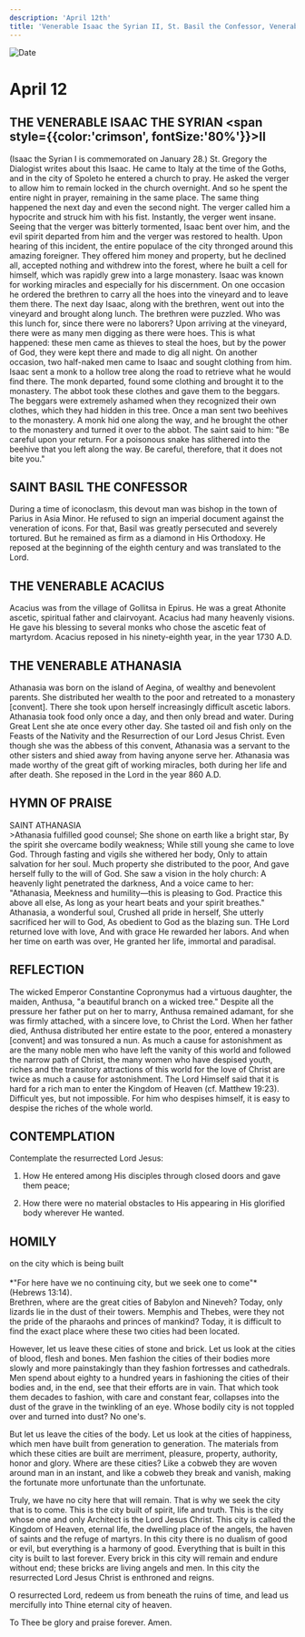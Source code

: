 ```yaml
---
description: 'April 12th'
title: 'Venerable Isaac the Syrian II, St. Basil the Confessor, Venerable Acacius, Venerable Athanasia'
---
```


<CustomPaginator />
<RunningHead />

<Image src="/title-imprint.png" height={68} width={50} alt="Date" className="title-imprint"/>

# <div id="date">April <Image className="four-dot" src="/four-dot.png" height={15} width={15} alt="" />12</div>

## THE VENERABLE ISAAC THE SYRIAN <span style={{color:'crimson', fontSize:'80%'}}>II</span>

(Isaac the Syrian I is commemorated on January 28.) St. Gregory the Dialogist writes about this Isaac. He came to Italy at the time of the Goths, and in the city of Spoleto he entered a church to pray. He asked the verger to allow him to remain locked in the church overnight. And so he spent the entire night in prayer, remaining in the same place. The same thing happened the next day and even the second night. The verger called him a hypocrite and struck him with his fist. Instantly, the verger went insane. Seeing that the verger was bitterly tormented, Isaac bent over him, and the evil spirit departed from him and the verger was restored to health. Upon hearing of this incident, the entire populace of the city thronged around this amazing foreigner. They offered him money and property, but he declined all, accepted nothing and withdrew into the forest, where he built a cell for himself, which was rapidly grew into a large monastery. Isaac was known for working miracles and especially for his discernment. On one occasion he ordered the brethren to carry all the hoes into the vineyard and to leave them there. The next day Isaac, along with the brethren, went out into the vineyard and brought along lunch. The brethren were puzzled. Who was this lunch for, since there were no laborers? Upon arriving at the vineyard, there were as many men digging as there were hoes. This is what happened: these men came as thieves to steal the hoes, but by the power of God, they were kept there and made to dig all night. On another occasion, two half-naked men came to Isaac and sought clothing from him. Isaac sent a monk to a hollow tree along the road to retrieve what he would find there. The monk departed, found some clothing and brought it to the monastery. The abbot took these clothes and gave them to the beggars. The beggars were extremely ashamed when they recognized their own clothes, which they had hidden in this tree. Once a man sent two beehives to the monastery. A monk hid one along the way, and he brought the other to the monastery and turned it over to the abbot. The saint said to him: "Be careful upon your return. For a poisonous snake has slithered into the beehive that you left along the way. Be careful, therefore, that it does not bite you."

## SAINT BASIL THE CONFESSOR

During a time of iconoclasm, this devout man was bishop in the town of Parius in Asia Minor. He refused to sign an imperial document against the veneration of icons. For that, Basil was greatly persecuted and severely tortured. But he remained as firm as a diamond in His Orthodoxy. He reposed at the beginning of the eighth century and was translated to the Lord.

## THE VENERABLE ACACIUS

Acacius was from the village of Gollitsa in Epirus. He was a great Athonite ascetic, spiritual father and clairvoyant. Acacius had many heavenly visions. He gave his blessing to several monks who chose the ascetic feat of martyrdom. Acacius reposed in his ninety-eighth year, in the year 1730 A.D.

## THE VENERABLE ATHANASIA

Athanasia was born on the island of Aegina, of wealthy and benevolent parents. She distributed her wealth to the poor and retreated to a monastery [convent]. There she took upon herself increasingly difficult ascetic labors. Athanasia took food only once a day, and then only bread and water. During Great Lent she ate once every other day. She tasted oil and fish only on the Feasts of the Nativity and the Resurrection of our Lord Jesus Christ. Even though she was the abbess of this convent, Athanasia was a servant to the other sisters and shied away from having anyone serve her. Athanasia was made worthy of the great gift of working miracles, both during her life and after death. She reposed in the Lord in the year 860 A.D.


## HYMN OF PRAISE
<div style={{textAlign:'center', color:'crimson', fontWeight:'bold'}}>
SAINT ATHANASIA
</div>
>Athanasia fulfilled good counsel;  
She shone on earth like a bright star,  
By the spirit she overcame bodily weakness;  
While still young she came to love God.  
Through fasting and vigils she withered her body,  
Only to attain salvation for her soul.  
Much property she distributed to the poor,  
And gave herself fully to the will of God.  
She saw a vision in the holy church:  
A heavenly light penetrated the darkness,  
And a voice came to her: "Athanasia,  
Meekness and humility—this is pleasing to God.  
Practice this above all else,  
As long as your heart beats and your spirit breathes."  
Athanasia, a wonderful soul,  
Crushed all pride in herself,  
She utterly sacrificed her will to God,  
As obedient to God as the blazing sun.  
THe Lord returned love with love,  
And with grace He rewarded her labors.  
And when her time on earth was over,  
He granted her life, immortal and paradisal.  


## REFLECTION

The wicked Emperor Constantine Copronymus had a virtuous daughter, the maiden, Anthusa, "a beautiful branch on a wicked tree." Despite all the pressure her father put on her to marry, Anthusa remained adamant, for she was firmly attached, with a sincere love, to Christ the Lord. When her father died, Anthusa distributed her entire estate to the poor, entered a monastery [convent] and was tonsured a nun. As much a cause for astonishment as are the many noble men who have left the vanity of this world and followed the narrow path of Christ, the many women who have despised youth, riches and the transitory attractions of this world for the love of Christ are twice as much a cause for astonishment. The Lord Himself said that it is hard for a rich man to enter the Kingdom of Heaven (cf. Matthew 19:23). Difficult yes, but not impossible. For him who despises himself, it is easy to despise the riches of the whole world.


## CONTEMPLATION

Contemplate the resurrected Lord Jesus:

1. How He entered among His disciples through closed doors and gave them peace;

2. How there were no material obstacles to His appearing in His glorified body wherever He wanted.


## HOMILY
<div style={{textAlign:'center', color:'crimson', fontWeight:'bold'}}>
on the city which is being built
</div><br />
<div style={{textAlign:'right'}}>
*"For here have we no continuing city, but we seek one to come"* (Hebrews 13:14).
</div>
Brethren, where are the great cities of Babylon and Nineveh? Today, only lizards lie in the dust of their towers. Memphis and Thebes, were they not the pride of the pharaohs and princes of mankind? Today, it is difficult to find the exact place where these two cities had been located.

However, let us leave these cities of stone and brick. Let us look at the cities of blood, flesh and bones. Men fashion the cities of their bodies more slowly and more painstakingly than they fashion fortresses and cathedrals. Men spend about eighty to a hundred years in fashioning the cities of their bodies and, in the end, see that their efforts are in vain. That which took them decades to fashion, with care and constant fear, collapses into the dust of the grave in the twinkling of an eye. Whose bodily city is not toppled over and turned into dust? No one's.

But let us leave the cities of the body. Let us look at the cities of happiness, which men have built from generation to generation. The materials from which these cities are built are merriment, pleasure, property, authority, honor and glory. Where are these cities? Like a cobweb they are woven around man in an instant, and like a cobweb they break and vanish, making the fortunate more unfortunate than the unfortunate.

Truly, we have no city here that will remain. That is why we seek the city that is to come. This is the city built of spirit, life and truth. This is the city whose one and only Architect is the Lord Jesus Christ. This city is called the Kingdom of Heaven, eternal life, the dwelling place of the angels, the haven of saints and the refuge of martyrs. In this city there is no dualism of good or evil, but everything is a harmony of good. Everything that is built in this city is built to last forever. Every brick in this city will remain and endure without end; these bricks are living angels and men. In this city the resurrected Lord Jesus Christ is enthroned and reigns.

O resurrected Lord, redeem us from beneath the ruins of time, and lead us mercifully into Thine eternal city of heaven.

To Thee be glory and praise forever. Amen.